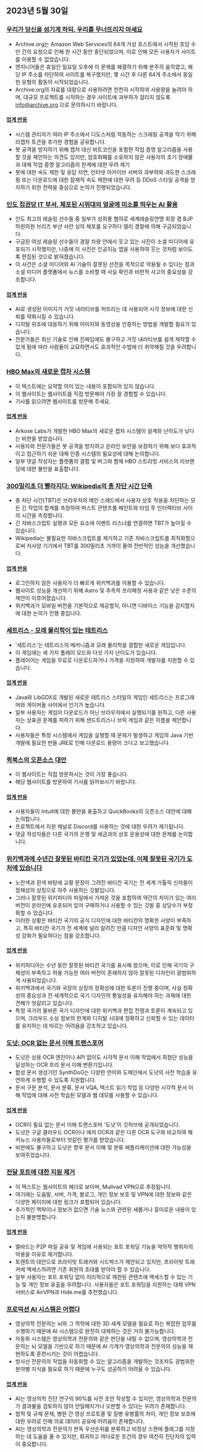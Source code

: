 

<CallToAction />

<Steps>

## 2023년 5월 30일

### [우리가 당신을 섬기게 하되, 우리를 무너뜨리지 마세요](https://blog.archive.org/2023/05/29/let-us-serve-you-but-dont-bring-us-down/)

- Archive.org는 Amazon Web Services의 64개 가상 호스트에서 시작된 초당 수만 건의 요청으로 인해 한 시간 동안 중단되었으며, 이로 인해 모든 사용자가 사이트를 이용할 수 없었습니다.
- 엔지니어들은 휴일인 일요일 오후에 이 문제를 해결하기 위해 분주히 움직였고, 해당 IP 주소를 차단하여 사이트를 복구했지만, 몇 시간 후 다른 64개 주소에서 동일한 유형의 활동이 시작되었습니다.
- Archive.org의 자료를 대량으로 사용하려면 천천히 시작하여 사용량을 늘려야 하며, 대규모 프로젝트를 시작하는 경우 사이트에 과부하가 걸리지 않도록 info@archive.org 으로 문의하시기 바랍니다.

#### [업계 반응](http://news.ycombinator.com/item?id=36110527)

- 시스템 관리자가 여러 IP 주소에서 디도스처럼 작동하는 스크래핑 공격을 막기 위해 리캡차 토큰을 추가한 경험을 공유합니다.
- 봇 공격을 방지하기 위해 캡차 대신 비트코인을 포함한 작업 증명 알고리즘을 사용할 것을 제안하는 의견도 있지만, 암호화폐를 소유하지 않은 사용자의 초기 장애물과 대체 작업 증명 알고리즘의 한계에 대한 우려 제기
- 봇에 대한 속도 제한 및 응답 지연, 인터넷 아카이브 서버의 과부하와 과도한 스크래핑 또는 다운로드에 대한 잠재적 속도 제한에 대한 우려 등 DDoS 스타일 공격을 방지하기 위한 전략을 중심으로 논의가 진행되었습니다.

### [인도 집권당 IT 부서, 체포된 시위대의 얼굴에 미소를 띄우는 AI 활용](https://www.altnews.in/wrestlers-detained-in-delhi-ai-image-of-smiling-vinesh-sangeeta-phogat-viral/)

- 인도 최고의 레슬링 선수들 중 일부가 성희롱 혐의로 세계레슬링연맹 회장 겸 BJP 하원의원 브리즈 부샨 샤란 싱의 체포를 요구하다 델리 경찰에 의해 구금되었습니다.
- 구금된 여성 레슬링 선수들이 경찰 차량 안에서 웃고 있는 사진이 소셜 미디어에 유포되기 시작했지만, 나중에 이 사진은 인공지능 앱을 사용하여 웃는 것처럼 보이도록 편집된 것으로 밝혀졌습니다.
- 이 사건은 소셜 미디어와 AI 기술이 잘못된 선전을 목적으로 악용될 수 있다는 점과 소셜 미디어 플랫폼에서 뉴스를 소비할 때 사실 확인과 비판적 사고의 중요성을 강조합니다.

#### [업계 반응](http://news.ycombinator.com/item?id=36113551)

- AI로 생성된 이미지가 거짓 내러티브를 퍼뜨리는 데 사용되어 시각 정보에 대한 신뢰를 약화시킬 수 있습니다.
- 디지털 위조에 대응하기 위해 이미지와 동영상을 인증하는 방법을 개발할 필요가 있습니다.
- 전문가들은 최신 기술로 인해 진짜임에도 불구하고 거짓 내러티브를 쉽게 제작할 수 있게 됨에 따라 사람들이 교묘하면서도 효과적인 수법에 더 취약해질 것을 우려합니다.

### [HBO Max의 새로운 캡차 시스템](https://twitter.com/wondermeg_/status/1662454909353033730)

- 이 텍스트에는 요약할 의미 있는 내용이 포함되어 있지 않습니다.
- 이 웹사이트는 웹사이트를 직접 방문해야 가장 잘 경험할 수 있습니다.
- 기사를 읽으려면 웹사이트를 방문해 주세요.

#### [업계 반응](http://news.ycombinator.com/item?id=36118707)

- Arkose Labs가 개발한 HBO Max의 새로운 캡차 시스템이 설계와 난이도가 낮다는 비판을 받았습니다.
- 사용자와 전문가들은 봇 공격을 방지하고 온라인 보안을 보장하기 위해 보다 효과적이고 접근하기 쉬운 대체 인증 시스템의 필요성에 대해 논의합니다.
- 일부 댓글 작성자는 플랫폼의 결함 및 버그와 함께 HBO 스트리밍 서비스의 리브랜딩에 대한 불만을 표출합니다.

### [300밀리초 더 빨라지다: Wikipedia의 총 차단 시간 단축](https://www.nray.dev/blog/300ms-faster-reducing-wikipedias-total-blocking-time/)

- 총 차단 시간(TBT)은 브라우저의 메인 스레드에서 사용자 상호 작용을 차단하는 모든 긴 작업의 합계를 측정하여 퍼스트 콘텐츠풀 페인트와 타임 투 인터랙티브 사이의 시간을 측정합니다.
- 긴 자바스크립트 실행과 모든 요소에 이벤트 리스너를 연결하면 TBT가 높아질 수 있습니다.
- Wikipedia는 불필요한 자바스크립트를 제거하고 기존 자바스크립트를 최적화함으로써 저사양 기기에서 TBT를 300밀리초 가까이 줄여 전반적인 성능을 개선했습니다.

#### [업계 반응](http://news.ycombinator.com/item?id=36113430)

- 로그인하지 않은 사용자가 더 빠르게 위키백과를 이용할 수 있습니다.
- 웹사이트 성능을 개선하기 위해 Astro 및 추측적 프리페칭 사용과 같은 낮은 수준의 제안이 이루어졌습니다.
- 위키백과가 모바일 버전을 기본적으로 제공할지, 아니면 디바이스 기능을 감지할지에 대한 논의가 진행 중입니다.

### [세트리스 - 모래 물리학이 있는 테트리스](https://mslivo.itch.io/setris)

- '세트리스'는 테트리스의 메커니즘과 모래 물리학을 결합한 새로운 게임입니다.
- 이 게임에는 세 가지 플레이 모드와 다섯 가지 난이도가 있습니다.
- 플레이어는 게임을 무료로 다운로드하거나 가격을 지정하여 개발자를 지원할 수 있습니다.

#### [업계 반응](http://news.ycombinator.com/item?id=36118470)

- Java와 LibGDX로 개발된 새로운 테트리스 스타일의 게임인 세트리스는 프로그래머와 게이머들 사이에서 인기가 높습니다.
- 일부 사용자는 게임이 다운로드가 아닌 브라우저에서 실행되기를 원하고, 다른 사용자는 상표권 문제를 피하기 위해 샌드트리스나 브릭 게임과 같은 이름을 제안합니다.
- 사용자들은 특정 시스템에서 게임을 실행할 때 문제가 발생하고 게임의 Java 기반 개발에 필요한 번들 JRE로 인해 다운로드 용량이 크다고 보고했습니다.

### [퀵북스의 오픈소스 대안](https://bigcapital.ly)

- 이 웹사이트는 직접 방문하시는 것이 가장 좋습니다.
- 해당 웹사이트를 방문하여 기사를 읽어보시기 바랍니다.

#### [업계 반응](http://news.ycombinator.com/item?id=36118990)

- 사용자들이 Intuit에 대한 불만을 표출하고 QuickBooks의 오픈소스 대안에 대해 논의합니다.
- 프로젝트에서 지원 채널로 Discord를 사용하는 것에 대한 우려가 제기됩니다.
- 댓글 작성자들은 다른 국가의 은행 및 세금과의 상호 운용성에 대한 문제를 논의합니다.

### [위키백과에 수년간 잘못된 바티칸 국기가 있었는데, 이제 잘못된 국기가 도처에 있습니다](https://www.catholicnewsagency.com/news/254032/wikipedia-had-the-wrong-vatican-city-flag-for-years-now-incorrect-flags-are-everywhere)

- 노란색과 흰색 바탕에 교황 문장이 그려진 바티칸 국기는 전 세계 가톨릭 신자들이 정체성의 상징으로 자주 사용하는 깃발입니다.
- 그러나 잘못된 위키피디아 파일에서 가져온 것을 포함하여 약간의 차이가 있는 여러 버전이 온라인에 유포되어 있어 구매하거나 사용할 수 있는 깃발 중 상당수가 부정확할 수 있습니다.
- 이러한 상황은 바티칸 국기의 공식 디자인에 대한 바티칸의 명확한 사양이 부족하고, 특히 바티칸 국기가 전 세계에 널리 알려진 만큼 디자인 사양의 표준화 및 명확성 강화가 필요하다는 점을 강조합니다.

#### [업계 반응](http://news.ycombinator.com/item?id=36114896)

- 위키피디아는 수년 동안 잘못된 바티칸 국기를 표시해 왔으며, 이로 인해 국기의 구체성이 부족하고 허용 가능한 여러 버전이 존재하지 않아 잘못된 디자인이 광범위하게 사용되었습니다.
- 위키백과에서 국기와 국장의 상징의 정확성에 대한 토론이 진행 중이며, 사실 정확성의 중요성과 전 세계적으로 국기 디자인의 통일성을 유지해야 하는 과제에 대한 견해가 엇갈리고 있습니다.
- 특정 국가의 올바른 국기 디자인에 대한 위키백과 편집 전쟁과 토론이 계속되고 있으며, 크라우드 소싱 정보의 한계와 디지털 시대에 정확하고 신뢰할 수 있는 데이터를 유지하는 데 따르는 어려움을 강조하고 있습니다.

### [도넛: OCR 없는 문서 이해 트랜스포머](https://github.com/clovaai/donut)

- 도넛은 상용 OCR 엔진이나 API 없이도 시각적 문서 이해 작업에서 최첨단 성능을 달성하는 OCR 프리 문서 이해 변환기입니다.
- 합성 문서 생성기인 SynthDoG는 다양한 언어와 도메인에서 도넛의 사전 학습을 유연하게 수행할 수 있도록 지원합니다.
- 문서 구문 분석, 문서 분류, 문서 VQA, 텍스트 읽기 작업 등 다양한 시각적 문서 이해 작업에 대해 사전 학습된 모델과 웹 데모를 사용할 수 있습니다.

#### [업계 반응](http://news.ycombinator.com/item?id=36111878)

- OCR이 필요 없는 문서 이해 트랜스포머 '도넛'이 깃허브에 공개되었습니다.
- 도넛은 구글 클라우드 OCR이나 애저 OCR과 같은 다른 OCR 도구와 비교하여 해커뉴스 사용자들로부터 엇갈린 평가를 받았습니다.
- 비판에도 불구하고 도넛은 향후 문서 이해 및 분류 애플리케이션에 대한 가능성을 보여주었습니다.

### [전달 포트에 대한 지원 제거](https://mullvad.net/en/blog/2023/5/29/removing-the-support-for-forwarded-ports/)

- 이 텍스트는 웹사이트의 헤더로 보이며, Mullvad VPN으로 추정됩니다.
- 여기에는 도움말, 서버, 가격, 블로그, 개인 정보 보호 및 VPN에 대한 정보와 같은 다양한 페이지에 대한 링크가 포함되어 있습니다.
- 추가적인 맥락이나 정보가 없으면 기술 뉴스와 관련된 새롭거나 흥미로운 내용이 있는지 불분명합니다.

#### [업계 반응](http://news.ycombinator.com/item?id=36113215)

- 멀바드는 P2P 파일 공유 및 게임에 사용되는 포트 포워딩 기능을 악의적 행위자의 악용을 이유로 제거합니다.
- 토렌트의 대안으로 프라이빗 트래커와 시드박스가 제안되고 있지만, 프라이빗 트래커에 액세스하려면 기존 회원의 초대를 받아야 할 수 있습니다.
- 일부 사용자는 포트 포워딩 없이 지리적으로 제한된 콘텐츠에 액세스할 수 있는 기능 및 개인 정보 유출을 우려합니다. 사용자들은 포트 포워딩을 지원하는 대체 VPN 서비스로 AirVPN과 Hide.me를 추천했습니다.

### [프로덕션 AI 시스템은 어렵다](https://methexis.substack.com/p/production-ai-systems-are-really)

- 영상의학 전문의는 뇌와 그 역학에 대한 3D 세계 모델을 필요로 하는 복잡한 업무를 수행하기 때문에 AI 시스템으로 완전히 대체하는 것은 거의 불가능합니다.
- 자동화 시스템은 영상의학과 전문의와 같은 판단을 내릴 수 없으며, 영상의학과 전문의는 뇌 모델을 기반으로 하기 때문에 AI 기계가 영상의학과 전문의의 성능을 재현하도록 훈련시키는 것이 어렵습니다.
- 방사선 전문의의 작업을 자동화할 수 있는 알고리즘을 개발하는 것조차도 광범위한 분야별 지식을 필요로 하기 때문에 누구도 성공하기 어려울 수 있습니다.

#### [업계 반응](http://news.ycombinator.com/item?id=36111596)

- AI는 영상의학 진단 연구의 90%를 사전 초안 작성할 수 있지만, 영상의학과 전문의가 결과물을 검토하지 않아 안일해지거나 오판할 수 있다는 우려가 존재합니다.
- 법적 및 규제 문제, 병원 간 영상 프로토콜 및 질병 유병률의 차이, 개인 정보 보호에 대한 우려로 인해 의료 데이터 공유에 어려움이 존재합니다.
- AI는 영상의학과 전문의가 판독 우선순위를 분류하고 비정상 스캔에 플래그를 지정하는 데 도움을 줄 수 있지만, 희귀하고 까다로운 조건의 경우 여전히 진단자의 입력이 중요합니다.

</Steps>
